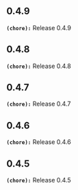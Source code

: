 ## 0.4.9
**`(chore):`** Release 0.4.9

## 0.4.8
**`(chore):`** Release 0.4.8

## 0.4.7
**`(chore):`** Release 0.4.7

## 0.4.6
**`(chore):`** Release 0.4.6

## 0.4.5
**`(chore):`** Release 0.4.5

